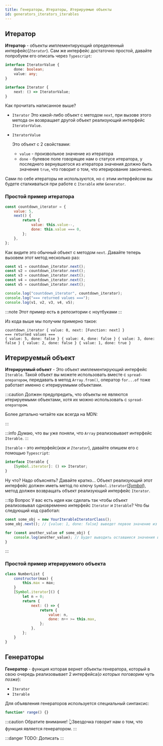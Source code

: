 ```yaml
---
title: Генераторы, Итераторы, Итерируемые объекты
id: generators_iterators_iterables
---
```



## Итератор

**Итератор** - объекты имплементирующий определенный интерфейс(_`Iterator`_). Сам же интерфейс достаточно простой, давайте попробуем его описать через `Typescript`:

```ts
interface IteratorValue {
    done: boolean;
    value: any;
}

interface Iterator {
    next: () => IteratorValue;
}
```

Как прочитать написанное выше?

-   `Iterator`
    Это какой-либо объект с методом `next`, при вызове этого метода он возвращает другой объект реализующий интерфейс `IteratorValue`.
-   `IteratorValue`

    Это объект с 2 свойствами:

    -   `value` - произвольное значение из итератора
    -   `done` - булевое поле говорящее нам о статусе итератора, у последнего вернувшегося из итератора значения должно быть значение `true`, что говорит о том, что итерирование закончено.

Сами по себе итераторы не используются, но с этим интерфейсом вы будете сталкиваться при работе с `Iterable` или `Generator`.

### Простой пример итератора

```js
const countdown_iterator = {
    value: 5,
    next() {
        return {
            value: this.value--,
            done: this.value === 0,
        };
    },
};
```

Как видите это обычный объект с методом `next`. Давайте теперь вызовем этот метод несколько раз:

```js
const v1 = countdown_iterator.next();
const v2 = countdown_iterator.next();
const v3 = countdown_iterator.next();
const v4 = countdown_iterator.next();
const v5 = countdown_iterator.next();

console.log("countdown_iterator", countdown_iterator);
console.log("=== returned values ===");
console.log(v1, v2, v3, v4, v5);
```

:::note
Этот пример есть в репозитории с ноутбуками
:::

Из кода выше мы получим примерно такое:

```
countdown_iterator { value: 0, next: [Function: next] }
=== returned values ===
{ value: 5, done: false } { value: 4, done: false } { value: 3, done: false } { value: 2, done: false } { value: 1, done: true }
```

## Итерируемый объект

**Итерируемый объект** - Это объект имплементирующий интерфейс `Iterable`. Такой объект вы можете использовать вместе с `spread-оператором`, передавать в метод `Array.from()`, оператор `for...of` тоже работает именно с итерируемыми объектами.

:::caution
Должен предупредить, что объекты не являются итерируемыми объектами, хотя их можно использовать с `spread-оператором`.

Более детально читайте как всегда на MDN:

<Link
    title="Spread syntax (...)"
    href="https://developer.mozilla.org/en-US/docs/Web/JavaScript/Reference/Operators/Spread_syntax"
    image="https://upload.wikimedia.org/wikipedia/commons/thumb/9/98/MDN_Web_Docs.svg/1280px-MDN_Web_Docs.svg.png"
/>

:::

:::info
Думаю, что вы уже поняли, что `Array` реализовывает интерфейс `Iterable`.
:::

`Iterable` - это интерфейс(_как и `Iterator`_), давайте опишем его с помощью `Typescript`:

```ts
interface Iterable {
    [Symbol.iterator]: () => Iterator;
}
```

Ну что? Надо объяснять? Давайте кратко... Объект реализующий этот интерфейс должен иметь метод по ключу `Symbol.iterator`(_[Symbol](/js/data_types/symbol)_), метод должен возвращать объект реализующий интерфейс `Iterator`.

:::tip Вопрос
У вас есть идея как сделать так чтобы объект реализовывал одновременно интерфейс `Iterator` и `Iterable`? Что бы следующий код сработал:

```js
const some_obj = new YourIterableIteratorClass();
some_obj.next(); // {value: 1, done: false} выведет первое значение из some_obj

for (const another_value of some_obj) {
    console.log(another_value); // Будет выводить оставшиеся значения из some_obj
}
```

:::

### Простой пример итерируемого объекта

```js
class NumberList {
    constructor(max) {
        this.max = max;
    }
    [Symbol.iterator]() {
        let n = 0;
        return {
            next: () => {
                return {
                    value: n,
                    done: n++ >= this.max,
                };
            },
        };
    }
}
```

## Генераторы

**Генератор** - функция которая вернет объекты генератора, который в свою очередь реализовывает 2 интерфейса(_о которых поговорим чуть позже_):

-   `Iterator`
-   `Iterable`

Для объявления генераторов используется специальный синтаксис:

```js
function* range() {}
```

:::caution Обратите внимание!
👆Звездочка говорит нам о том, что функция является генератором.
:::

:::danger
TODO: Дописать
:::